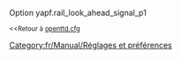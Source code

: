 {{fr/Amorce}}
Option yapf.rail_look_ahead_signal_p1

<small><<Retour à [[fr/Archive/Manual/Settings/Openttd.cfg|openttd.cfg]]</small>
[[Category:fr/Manual/Réglages et préférences]]
